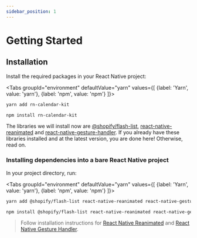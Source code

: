 ```yaml
---
sidebar_position: 1
---
```



# Getting Started

## Installation

Install the required packages in your React Native project:

<Tabs
  groupId="environment"
  defaultValue="yarn"
  values={[
    {label: 'Yarn', value: 'yarn'},
    {label: 'npm', value: 'npm'}
  ]}>
<TabItem value="yarn">

```bash
yarn add rn-calendar-kit
```

</TabItem>

<TabItem value="npm">

```bash
npm install rn-calendar-kit
```

</TabItem>
</Tabs>

The libraries we will install now are [@shopify/flash-list](https://shopify.github.io/flash-list/docs/), [react-native-reanimated](https://docs.swmansion.com/react-native-reanimated/docs/fundamentals/installation) and [react-native-gesture-handler](https://docs.swmansion.com/react-native-gesture-handler/docs/installation). If you already have these libraries installed and at the latest version, you are done here! Otherwise, read on.

### Installing dependencies into a bare React Native project

In your project directory, run:

<Tabs
  groupId="environment"
  defaultValue="yarn"
  values={[
    {label: 'Yarn', value: 'yarn'},
    {label: 'npm', value: 'npm'}
  ]}>
<TabItem value="yarn">

```bash
yarn add @shopify/flash-list react-native-reanimated react-native-gesture-handler
```

</TabItem>

<TabItem value="npm">

```bash
npm install @shopify/flash-list react-native-reanimated react-native-gesture-handler
```

</TabItem>
</Tabs>

> Follow installation instructions for [React Native Reanimated](https://docs.swmansion.com/react-native-reanimated/docs/fundamentals/installation) and [React Native Gesture Handler](https://docs.swmansion.com/react-native-gesture-handler/docs/installation).
